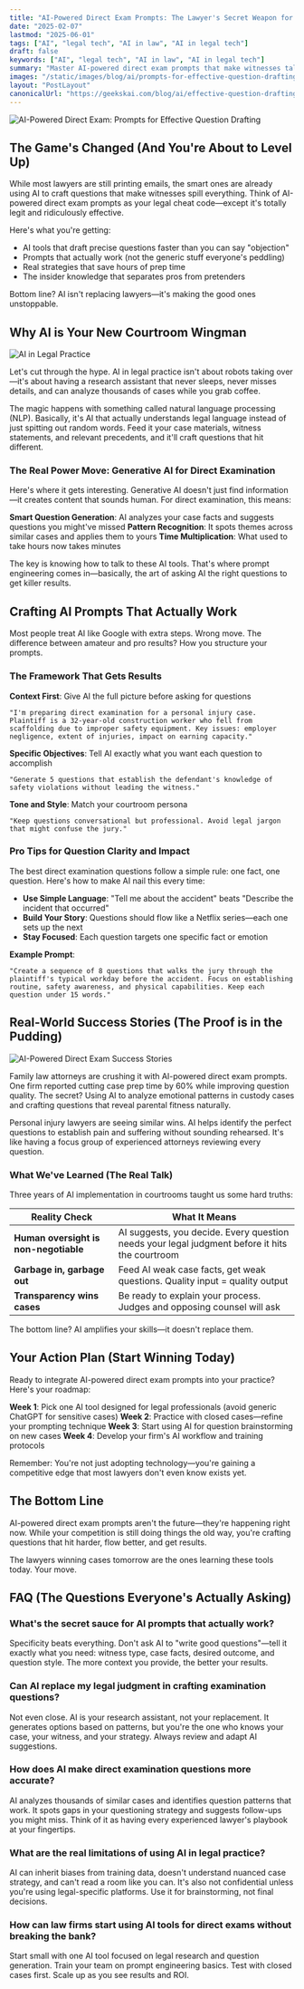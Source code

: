 ```yaml
---
title: "AI-Powered Direct Exam Prompts: The Lawyer's Secret Weapon for Killer Questions"
date: "2025-02-07"
lastmod: "2025-06-01"
tags: ["AI", "legal tech", "AI in law", "AI in legal tech"]
draft: false
keywords: ["AI", "legal tech", "AI in law", "AI in legal tech"]
summary: "Master AI-powered direct exam prompts that make witnesses talk. Your cheat code for crafting questions that actually get results."
images: "/static/images/blog/ai/prompts-for-effective-question-drafting.png"
layout: "PostLayout"
canonicalUrl: "https://geekskai.com/blog/ai/effective-question-drafting-ai-powered-direct-exam-prompts/"
---
```


![AI-Powered Direct Exam: Prompts for Effective Question Drafting](/static/images/blog/ai/prompts-for-effective-question-drafting.png)

## The Game's Changed (And You're About to Level Up)

While most lawyers are still printing emails, the smart ones are already using AI to craft questions that make witnesses spill everything. Think of AI-powered direct exam prompts as your legal cheat code—except it's totally legit and ridiculously effective.

Here's what you're getting:

- AI tools that draft precise questions faster than you can say "objection"
- Prompts that actually work (not the generic stuff everyone's peddling)
- Real strategies that save hours of prep time
- The insider knowledge that separates pros from pretenders

Bottom line? AI isn't replacing lawyers—it's making the good ones unstoppable.

## Why AI is Your New Courtroom Wingman

![AI in Legal Practice](/static/images/blog/ai/ai-in-legal-practice.png)

Let's cut through the hype. AI in legal practice isn't about robots taking over—it's about having a research assistant that never sleeps, never misses details, and can analyze thousands of cases while you grab coffee.

The magic happens with something called natural language processing (NLP). Basically, it's AI that actually understands legal language instead of just spitting out random words. Feed it your case materials, witness statements, and relevant precedents, and it'll craft questions that hit different.

### The Real Power Move: Generative AI for Direct Examination

Here's where it gets interesting. Generative AI doesn't just find information—it creates content that sounds human. For direct examination, this means:

**Smart Question Generation**: AI analyzes your case facts and suggests questions you might've missed
**Pattern Recognition**: It spots themes across similar cases and applies them to yours
**Time Multiplication**: What used to take hours now takes minutes

The key is knowing how to talk to these AI tools. That's where prompt engineering comes in—basically, the art of asking AI the right questions to get killer results.

## Crafting AI Prompts That Actually Work

Most people treat AI like Google with extra steps. Wrong move. The difference between amateur and pro results? How you structure your prompts.

### The Framework That Gets Results

**Context First**: Give AI the full picture before asking for questions

```
"I'm preparing direct examination for a personal injury case. Plaintiff is a 32-year-old construction worker who fell from scaffolding due to improper safety equipment. Key issues: employer negligence, extent of injuries, impact on earning capacity."
```

**Specific Objectives**: Tell AI exactly what you want each question to accomplish

```
"Generate 5 questions that establish the defendant's knowledge of safety violations without leading the witness."
```

**Tone and Style**: Match your courtroom persona

```
"Keep questions conversational but professional. Avoid legal jargon that might confuse the jury."
```

### Pro Tips for Question Clarity and Impact

The best direct examination questions follow a simple rule: one fact, one question. Here's how to make AI nail this every time:

- **Use Simple Language**: "Tell me about the accident" beats "Describe the incident that occurred"
- **Build Your Story**: Questions should flow like a Netflix series—each one sets up the next
- **Stay Focused**: Each question targets one specific fact or emotion

**Example Prompt**:

```
"Create a sequence of 8 questions that walks the jury through the plaintiff's typical workday before the accident. Focus on establishing routine, safety awareness, and physical capabilities. Keep each question under 15 words."
```

## Real-World Success Stories (The Proof is in the Pudding)

![AI-Powered Direct Exam Success Stories](/static/images/blog/ai/ai-powered-direct-exam-success-stories.png)

Family law attorneys are crushing it with AI-powered direct exam prompts. One firm reported cutting case prep time by 60% while improving question quality. The secret? Using AI to analyze emotional patterns in custody cases and crafting questions that reveal parental fitness naturally.

Personal injury lawyers are seeing similar wins. AI helps identify the perfect questions to establish pain and suffering without sounding rehearsed. It's like having a focus group of experienced attorneys reviewing every question.

### What We've Learned (The Real Talk)

Three years of AI implementation in courtrooms taught us some hard truths:

| Reality Check                         | What It Means                                                                                  |
| ------------------------------------- | ---------------------------------------------------------------------------------------------- |
| **Human oversight is non-negotiable** | AI suggests, you decide. Every question needs your legal judgment before it hits the courtroom |
| **Garbage in, garbage out**           | Feed AI weak case facts, get weak questions. Quality input = quality output                    |
| **Transparency wins cases**           | Be ready to explain your process. Judges and opposing counsel will ask                         |

The bottom line? AI amplifies your skills—it doesn't replace them.

## Your Action Plan (Start Winning Today)

Ready to integrate AI-powered direct exam prompts into your practice? Here's your roadmap:

**Week 1**: Pick one AI tool designed for legal professionals (avoid generic ChatGPT for sensitive cases)
**Week 2**: Practice with closed cases—refine your prompting technique
**Week 3**: Start using AI for question brainstorming on new cases
**Week 4**: Develop your firm's AI workflow and training protocols

Remember: You're not just adopting technology—you're gaining a competitive edge that most lawyers don't even know exists yet.

## The Bottom Line

AI-powered direct exam prompts aren't the future—they're happening right now. While your competition is still doing things the old way, you're crafting questions that hit harder, flow better, and get results.

The lawyers winning cases tomorrow are the ones learning these tools today. Your move.

## FAQ (The Questions Everyone's Actually Asking)

### What's the secret sauce for AI prompts that actually work?

Specificity beats everything. Don't ask AI to "write good questions"—tell it exactly what you need: witness type, case facts, desired outcome, and question style. The more context you provide, the better your results.

### Can AI replace my legal judgment in crafting examination questions?

Not even close. AI is your research assistant, not your replacement. It generates options based on patterns, but you're the one who knows your case, your witness, and your strategy. Always review and adapt AI suggestions.

### How does AI make direct examination questions more accurate?

AI analyzes thousands of similar cases and identifies question patterns that work. It spots gaps in your questioning strategy and suggests follow-ups you might miss. Think of it as having every experienced lawyer's playbook at your fingertips.

### What are the real limitations of using AI in legal practice?

AI can inherit biases from training data, doesn't understand nuanced case strategy, and can't read a room like you can. It's also not confidential unless you're using legal-specific platforms. Use it for brainstorming, not final decisions.

### How can law firms start using AI tools for direct exams without breaking the bank?

Start small with one AI tool focused on legal research and question generation. Train your team on prompt engineering basics. Test with closed cases first. Scale up as you see results and ROI.
